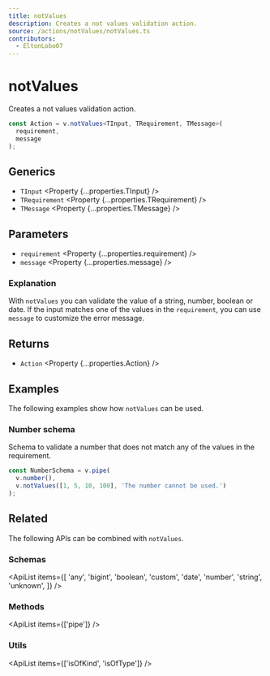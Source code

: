 ```yaml
---
title: notValues
description: Creates a not values validation action.
source: /actions/notValues/notValues.ts
contributors:
  - EltonLobo07
---
```



# notValues

Creates a not values validation action.

```ts
const Action = v.notValues<TInput, TRequirement, TMessage>(
  requirement,
  message
);
```

## Generics

- `TInput` <Property {...properties.TInput} />
- `TRequirement` <Property {...properties.TRequirement} />
- `TMessage` <Property {...properties.TMessage} />

## Parameters

- `requirement` <Property {...properties.requirement} />
- `message` <Property {...properties.message} />

### Explanation

With `notValues` you can validate the value of a string, number, boolean or date. If the input matches one of the values in the `requirement`, you can use `message` to customize the error message.

## Returns

- `Action` <Property {...properties.Action} />

## Examples

The following examples show how `notValues` can be used.

### Number schema

Schema to validate a number that does not match any of the values in the requirement.

```ts
const NumberSchema = v.pipe(
  v.number(),
  v.notValues([1, 5, 10, 100], 'The number cannot be used.')
);
```

## Related

The following APIs can be combined with `notValues`.

### Schemas

<ApiList
  items={[
    'any',
    'bigint',
    'boolean',
    'custom',
    'date',
    'number',
    'string',
    'unknown',
  ]}
/>

### Methods

<ApiList items={['pipe']} />

### Utils

<ApiList items={['isOfKind', 'isOfType']} />
